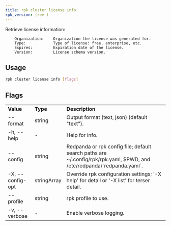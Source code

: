 ```yaml
---
title: rpk cluster license info
rpk_version: (rev )
---
```


<head>
  <meta name="title" content="rpk cluster license info | Redpanda Docs" />
  <meta name="description" content="rpk cluster license info" />
  <link rel="canonical" href="https://docs.redpanda.com/docs/reference/rpk/rpk-cluster/rpk-cluster-license-info/" />
</head>

Retrieve license information:

```
    Organization:    Organization the license was generated for.
    Type:            Type of license: free, enterprise, etc.
    Expires:         Expiration date of the license.
    Version:         License schema version.
```

## Usage

```bash
rpk cluster license info [flags]
```

## Flags

<table>
  <tbody>
    <tr>
      <td>
        <strong>Value</strong>
      </td>
      <td>
        <strong>Type</strong>
      </td>
      <td>
        <strong>Description</strong>
      </td>
    </tr>
    <tr>
      <td>--format</td>
      <td>string</td>
      <td>Output format (text, json) (default "text").</td>
    </tr>
    <tr>
      <td>-h, --help</td>
      <td>-</td>
      <td>Help for info.</td>
    </tr>
    <tr>
      <td>--config</td>
      <td>string</td>
      <td>
        Redpanda or rpk config file; default search paths are
        ~/.config/rpk/rpk.yaml, $PWD, and /etc/redpanda/`redpanda.yaml`.
      </td>
    </tr>
    <tr>
      <td>-X, --config-opt</td>
      <td>stringArray</td>
      <td>
        Override rpk configuration settings; '-X help' for detail or '-X list'
        for terser detail.
      </td>
    </tr>
    <tr>
      <td>--profile</td>
      <td>string</td>
      <td>rpk profile to use.</td>
    </tr>
    <tr>
      <td>-v, --verbose</td>
      <td>-</td>
      <td>Enable verbose logging.</td>
    </tr>
  </tbody>
</table>
